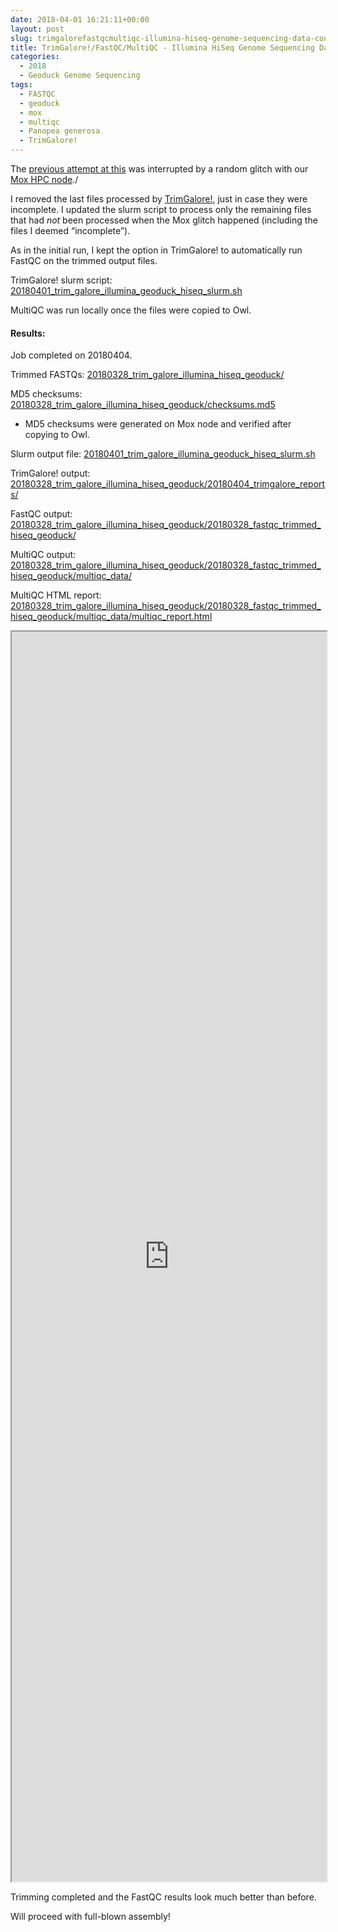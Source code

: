 ```yaml
---
date: 2018-04-01 16:21:11+00:00
layout: post
slug: trimgalorefastqcmultiqc-illumina-hiseq-genome-sequencing-data-continued
title: TrimGalore!/FastQC/MultiQC - Illumina HiSeq Genome Sequencing Data Continued
categories:
  - 2018
  - Geoduck Genome Sequencing
tags:
  - FASTQC
  - geoduck
  - mox
  - multiqc
  - Panopea generosa
  - TrimGalore!
---
```


The [previous attempt at this](https://robertslab.github.io/sams-notebook/posts/2018/2018-03-28-trimgalorefastqcmultiqc-illumina-hiseq-genome-sequencing-data/) was interrupted by a random glitch with our [Mox HPC node](https://github.com/RobertsLab/hyak_mox/wiki)./

I removed the last files processed by [TrimGalore!](https://github.com/FelixKrueger/TrimGalore), just in case they were incomplete. I updated the slurm script to process only the remaining files that had _not_ been processed when the Mox glitch happened (including the files I deemed "incomplete").

As in the initial run, I kept the option in TrimGalore! to automatically run FastQC on the trimmed output files.

TrimGalore! slurm script: [20180401_trim_galore_illumina_geoduck_hiseq_slurm.sh](https://owl.fish.washington.edu/Athaliana/20180328_trim_galore_illumina_hiseq_geoduck/20180401_trim_galore_illumina_geoduck_hiseq_slurm.sh)

MultiQC was run locally once the files were copied to Owl.



#### Results:



Job completed on 20180404.

Trimmed FASTQs: [20180328_trim_galore_illumina_hiseq_geoduck/](https://owl.fish.washington.edu/Athaliana/20180328_trim_galore_illumina_hiseq_geoduck/)

MD5 checksums: [20180328_trim_galore_illumina_hiseq_geoduck/checksums.md5](https://owl.fish.washington.edu/Athaliana/20180328_trim_galore_illumina_hiseq_geoduck/checksums.md5)





  * MD5 checksums were generated on Mox node and verified after copying to Owl.



Slurm output file: [20180401_trim_galore_illumina_geoduck_hiseq_slurm.sh](https://owl.fish.washington.edu/Athaliana/20180328_trim_galore_illumina_hiseq_geoduck/20180401_trim_galore_illumina_geoduck_hiseq_slurm.sh)

TrimGalore! output: [20180328_trim_galore_illumina_hiseq_geoduck/20180404_trimgalore_reports/](https://owl.fish.washington.edu/Athaliana/20180328_trim_galore_illumina_hiseq_geoduck/20180404_trimgalore_reports/)

FastQC output: [20180328_trim_galore_illumina_hiseq_geoduck/20180328_fastqc_trimmed_hiseq_geoduck/](https://owl.fish.washington.edu/Athaliana/20180328_trim_galore_illumina_hiseq_geoduck/20180328_fastqc_trimmed_hiseq_geoduck/)

MultiQC output: [20180328_trim_galore_illumina_hiseq_geoduck/20180328_fastqc_trimmed_hiseq_geoduck/multiqc_data/](https://owl.fish.washington.edu/Athaliana/20180328_trim_galore_illumina_hiseq_geoduck/20180328_fastqc_trimmed_hiseq_geoduck/multiqc_data/)

MultiQC HTML report: [20180328_trim_galore_illumina_hiseq_geoduck/20180328_fastqc_trimmed_hiseq_geoduck/multiqc_data/multiqc_report.html](https://owl.fish.washington.edu/Athaliana/20180328_trim_galore_illumina_hiseq_geoduck/20180328_fastqc_trimmed_hiseq_geoduck/multiqc_data/multiqc_report.html)

<iframe src="https://owl.fish.washington.edu/Athaliana/20180328_trim_galore_illumina_hiseq_geoduck/20180328_fastqc_trimmed_hiseq_geoduck/multiqc_data/multiqc_report.html" width="100%" height="2000" scrolling="yes"></iframe>

Trimming completed and the FastQC results look much better than before.

Will proceed with full-blown assembly!
